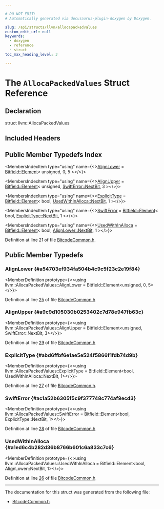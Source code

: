 ```yaml
---

# DO NOT EDIT!
# Automatically generated via docusaurus-plugin-doxygen by Doxygen.

slug: /api/structs/llvm/allocapackedvalues
custom_edit_url: null
keywords:
  - doxygen
  - reference
  - struct
toc_max_heading_level: 3

---
```





# The `AllocaPackedValues` Struct Reference

<DoxygenPage pluginConfig={pluginConfig}>



## Declaration

<CodeBlock>struct llvm::AllocaPackedValues</CodeBlock>

## Included Headers

<IncludesList>
<IncludesListItem
  filePath="llvm/Bitcode/BitcodeCommon.h"
  permalink="/docs/api/files/include/include/llvm/include/llvm/bitcode/bitcodecommon-h"
  isLocal="true" />
</IncludesList>

## Public Member Typedefs Index

<MembersIndex>

<MembersIndexItem
  type="using"
  name={<><a href="#a54703ef934fa504b4c9c5f23c2e19f84">AlignLower</a> = <a href="/docs/api/structs/llvm/bitfield/element">Bitfield::Element</a>&lt; unsigned, 0, 5 &gt;</>}>
</MembersIndexItem>

<MembersIndexItem
  type="using"
  name={<><a href="#a9c9d105030b0253402c7d78e947fb63c">AlignUpper</a> = <a href="/docs/api/structs/llvm/bitfield/element">Bitfield::Element</a>&lt; unsigned, <a href="/docs/api/structs/llvm/bitfield/element/#ac97bc0b40f8f7b458e734291ef255f93">SwiftError::NextBit</a>, 3 &gt;</>}>
</MembersIndexItem>

<MembersIndexItem
  type="using"
  name={<><a href="#abd6ffbf6e1ae5e524f5866f1fdb74d9b">ExplicitType</a> = <a href="/docs/api/structs/llvm/bitfield/element">Bitfield::Element</a>&lt; bool, <a href="/docs/api/structs/llvm/bitfield/element/#ac97bc0b40f8f7b458e734291ef255f93">UsedWithInAlloca::NextBit</a>, 1 &gt;</>}>
</MembersIndexItem>

<MembersIndexItem
  type="using"
  name={<><a href="#ac1a52b6305f5c9f377748c774af9ecd3">SwiftError</a> = <a href="/docs/api/structs/llvm/bitfield/element">Bitfield::Element</a>&lt; bool, <a href="/docs/api/structs/llvm/bitfield/element/#ac97bc0b40f8f7b458e734291ef255f93">ExplicitType::NextBit</a>, 1 &gt;</>}>
</MembersIndexItem>

<MembersIndexItem
  type="using"
  name={<><a href="#a1ed6c4b282d36b8766b601c6a833c7c6">UsedWithInAlloca</a> = <a href="/docs/api/structs/llvm/bitfield/element">Bitfield::Element</a>&lt; bool, <a href="/docs/api/structs/llvm/bitfield/element/#ac97bc0b40f8f7b458e734291ef255f93">AlignLower::NextBit</a>, 1 &gt;</>}>
</MembersIndexItem>

</MembersIndex>


Definition at line 21 of file <a href="/docs/api/files/include/include/llvm/include/llvm/bitcode/bitcodecommon-h">BitcodeCommon.h</a>.

<SectionDefinition>

## Public Member Typedefs

### AlignLower {#a54703ef934fa504b4c9c5f23c2e19f84}

<MemberDefinition
  prototype={<>using llvm::AllocaPackedValues::AlignLower =  Bitfield::Element&lt;unsigned, 0, 5&gt;</>}>

Definition at line <a href="/docs/api/files/include/include/llvm/include/llvm/bitcode/bitcodecommon-h/#l00025">25</a> of file <a href="/docs/api/files/include/include/llvm/include/llvm/bitcode/bitcodecommon-h">BitcodeCommon.h</a>.
</MemberDefinition>

### AlignUpper {#a9c9d105030b0253402c7d78e947fb63c}

<MemberDefinition
  prototype={<>using llvm::AllocaPackedValues::AlignUpper =  Bitfield::Element&lt;unsigned, SwiftError::NextBit, 3&gt;</>}>

Definition at line <a href="/docs/api/files/include/include/llvm/include/llvm/bitcode/bitcodecommon-h/#l00029">29</a> of file <a href="/docs/api/files/include/include/llvm/include/llvm/bitcode/bitcodecommon-h">BitcodeCommon.h</a>.
</MemberDefinition>

### ExplicitType {#abd6ffbf6e1ae5e524f5866f1fdb74d9b}

<MemberDefinition
  prototype={<>using llvm::AllocaPackedValues::ExplicitType =  Bitfield::Element&lt;bool, UsedWithInAlloca::NextBit, 1&gt;</>}>

Definition at line <a href="/docs/api/files/include/include/llvm/include/llvm/bitcode/bitcodecommon-h/#l00027">27</a> of file <a href="/docs/api/files/include/include/llvm/include/llvm/bitcode/bitcodecommon-h">BitcodeCommon.h</a>.
</MemberDefinition>

### SwiftError {#ac1a52b6305f5c9f377748c774af9ecd3}

<MemberDefinition
  prototype={<>using llvm::AllocaPackedValues::SwiftError =  Bitfield::Element&lt;bool, ExplicitType::NextBit, 1&gt;</>}>

Definition at line <a href="/docs/api/files/include/include/llvm/include/llvm/bitcode/bitcodecommon-h/#l00028">28</a> of file <a href="/docs/api/files/include/include/llvm/include/llvm/bitcode/bitcodecommon-h">BitcodeCommon.h</a>.
</MemberDefinition>

### UsedWithInAlloca {#a1ed6c4b282d36b8766b601c6a833c7c6}

<MemberDefinition
  prototype={<>using llvm::AllocaPackedValues::UsedWithInAlloca =  Bitfield::Element&lt;bool, AlignLower::NextBit, 1&gt;</>}>

Definition at line <a href="/docs/api/files/include/include/llvm/include/llvm/bitcode/bitcodecommon-h/#l00026">26</a> of file <a href="/docs/api/files/include/include/llvm/include/llvm/bitcode/bitcodecommon-h">BitcodeCommon.h</a>.
</MemberDefinition>

</SectionDefinition>

<hr/>

The documentation for this struct was generated from the following file:

<ul>
<li><a href="/docs/api/files/include/include/llvm/include/llvm/bitcode/bitcodecommon-h">BitcodeCommon.h</a></li>
</ul>

</DoxygenPage>
